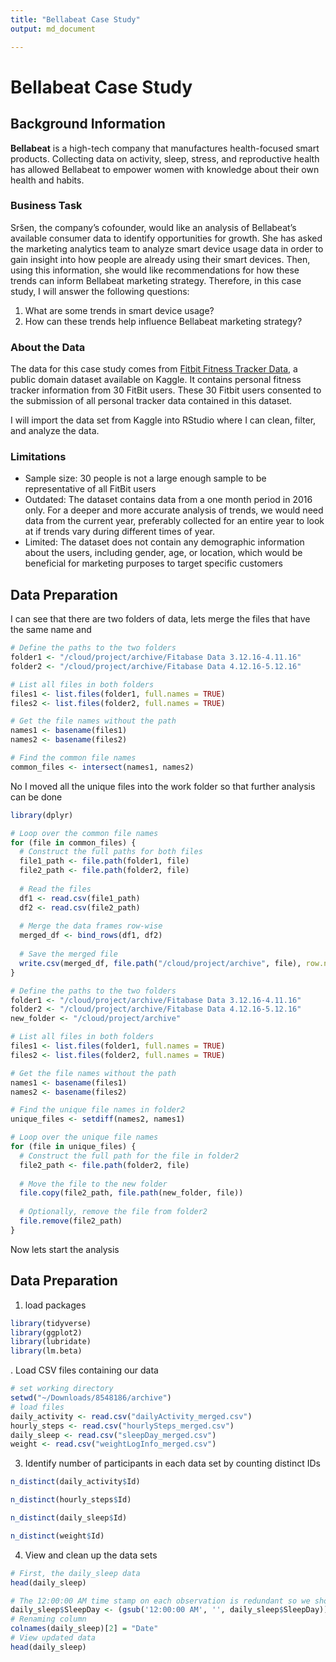 ```yaml
---
title: "Bellabeat Case Study"
output: md_document

---
```


# Bellabeat Case Study

## Background Information

**Bellabeat** is a high-tech company that manufactures health-focused smart products. Collecting data on activity, sleep, stress, and reproductive health has allowed Bellabeat to empower women with knowledge about their own health and habits.

### Business Task

Sršen, the company’s cofounder, would like an analysis of Bellabeat’s available consumer data to identify opportunities for growth. She has asked the marketing analytics team to analyze smart device usage data in order to gain insight into how people are already using their smart devices. Then, using this information, she would like recommendations for how these trends can inform Bellabeat marketing strategy. Therefore, in this case study, I will answer the following questions:

1.  What are some trends in smart device usage?
2.  How can these trends help influence Bellabeat marketing strategy?

### About the Data

The data for this case study comes from [Fitbit Fitness Tracker Data](https://www.kaggle.com/datasets/arashnic/fitbit), a public domain dataset available on Kaggle. It contains personal fitness tracker information from 30 FitBit users. These 30 Fitbit users consented to the submission of all personal tracker data contained in this dataset.

I will import the data set from Kaggle into RStudio where I can clean, filter, and analyze the data.

### Limitations

-   Sample size: 30 people is not a large enough sample to be representative of all FitBit users
-   Outdated: The dataset contains data from a one month period in 2016 only. For a deeper and more accurate analysis of trends, we would need data from the current year, preferably collected for an entire year to look at if trends vary during different times of year.
-   Limited: The dataset does not contain any demographic information about the users, including gender, age, or location, which would be beneficial for marketing purposes to target specific customers

## Data Preparation

I can see that there are two folders of data, lets merge the files that have the same name and

```r
# Define the paths to the two folders
folder1 <- "/cloud/project/archive/Fitabase Data 3.12.16-4.11.16"
folder2 <- "/cloud/project/archive/Fitabase Data 4.12.16-5.12.16"

# List all files in both folders
files1 <- list.files(folder1, full.names = TRUE)
files2 <- list.files(folder2, full.names = TRUE)

# Get the file names without the path
names1 <- basename(files1)
names2 <- basename(files2)

# Find the common file names
common_files <- intersect(names1, names2)

```

No I moved all the unique files into the work folder so that further analysis can be done

```r
library(dplyr)

# Loop over the common file names
for (file in common_files) {
  # Construct the full paths for both files
  file1_path <- file.path(folder1, file)
  file2_path <- file.path(folder2, file)
  
  # Read the files
  df1 <- read.csv(file1_path)
  df2 <- read.csv(file2_path)
  
  # Merge the data frames row-wise
  merged_df <- bind_rows(df1, df2)
  
  # Save the merged file
  write.csv(merged_df, file.path("/cloud/project/archive", file), row.names = FALSE)
}

# Define the paths to the two folders
folder1 <- "/cloud/project/archive/Fitabase Data 3.12.16-4.11.16"
folder2 <- "/cloud/project/archive/Fitabase Data 4.12.16-5.12.16"
new_folder <- "/cloud/project/archive"

# List all files in both folders
files1 <- list.files(folder1, full.names = TRUE)
files2 <- list.files(folder2, full.names = TRUE)

# Get the file names without the path
names1 <- basename(files1)
names2 <- basename(files2)

# Find the unique file names in folder2
unique_files <- setdiff(names2, names1)

# Loop over the unique file names
for (file in unique_files) {
  # Construct the full path for the file in folder2
  file2_path <- file.path(folder2, file)
  
  # Move the file to the new folder
  file.copy(file2_path, file.path(new_folder, file))
  
  # Optionally, remove the file from folder2
  file.remove(file2_path)
}
```

Now lets start the analysis

## Data Preparation

1.  load packages

```r
library(tidyverse)
library(ggplot2)
library(lubridate)
library(lm.beta)
```

. Load CSV files containing our data

```r
# set working directory
setwd("~/Downloads/8548186/archive")
# load files
daily_activity <- read.csv("dailyActivity_merged.csv")
hourly_steps <- read.csv("hourlySteps_merged.csv")
daily_sleep <- read.csv("sleepDay_merged.csv")
weight <- read.csv("weightLogInfo_merged.csv")
```

3.  Identify number of participants in each data set by counting distinct IDs

```r
n_distinct(daily_activity$Id)
```

```r
n_distinct(hourly_steps$Id)
```

```r
n_distinct(daily_sleep$Id)
```

```r
n_distinct(weight$Id)
```

4.  View and clean up the data sets
```r

# First, the daily_sleep data
head(daily_sleep)

```
```r
# The 12:00:00 AM time stamp on each observation is redundant so we should remove it to make the data easier to work with
daily_sleep$SleepDay <- (gsub('12:00:00 AM', '', daily_sleep$SleepDay))
# Renaming column
colnames(daily_sleep)[2] = "Date"
# View updated data
head(daily_sleep)
```


